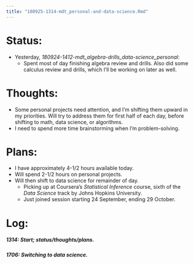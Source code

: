 ```yaml
---
title: "180925-1314-mdt_personal-and-data-science.Rmd"
---
```


# Status:

- Yesterday, _180924-1412-mdt_algebra-drills_data-science_personal_:
  - Spent most of day finishing algebra review and drills. Also did some calculus review and drills, which I'll be working on later as well.

# Thoughts:

- Some personal projects need attention, and I'm shifting them upward in my priorities. Will try to address them for first half of each day, before shifting to math, data science, or algorithms.
- I need to spend more time brainstorming when I'm problem-solving.


# Plans:

- I have approximately 4-1/2 hours available today.
- Will spend 2-1/2 hours on personal projects.
- Will then shift to data science for remainder of day.
  - Picking up at Coursera's _Statistical Inference_ course, sixth of the _Data Science_ track by Johns Hopkins University.
  - Just joined session starting 24 September, ending 29 October.


# Log:

##### 1314: Start; status/thoughts/plans.

##### 1706: Switching to data science.
